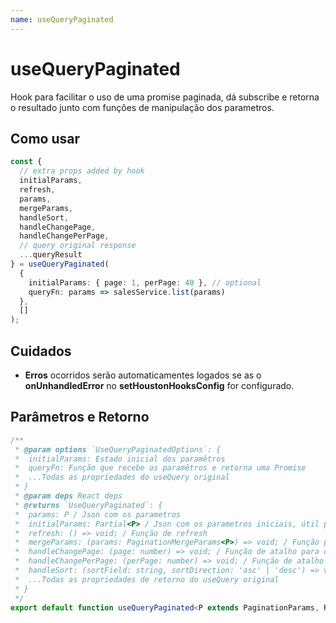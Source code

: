 ```yaml
---
name: useQueryPaginated
---
```


# useQueryPaginated

Hook para facilitar o uso de uma promise paginada, dá subscribe e retorna
o resultado junto com funções de manipulação dos parametros.

## Como usar

```ts
const {
  // extra props added by hook
  initialParams,
  refresh,
  params,
  mergeParams,
  handleSort,
  handleChangePage,
  handleChangePerPage,
  // query original response
  ...queryResult
} = useQueryPaginated(
  {
    initialParams: { page: 1, perPage: 40 }, // optional
    queryFn: params => salesService.list(params)
  },
  []
);
```

## Cuidados

- **Erros** ocorridos serão automaticamentes logados se as o **onUnhandledError** no
  **setHoustonHooksConfig** for configurado.

## Parâmetros e Retorno

```ts
/**
 * @param options `UseQueryPaginatedOptions`: {
 *  initialParams: Estado inicial dos paramêtros
 *  queryFn: Função que recebe os paramêtros e retorna uma Promise
 *  ...Todas as propriedades do useQuery original
 * }
 * @param deps React deps
 * @returns `UseQueryPaginated`: {
 *  params: P / Json com os parametros
 *  initialParams: Partial<P> / Json com os parametros iniciais, útil para um reset de filtros
 *  refresh: () => void; / Função de refresh
 *  mergeParams: (params: PaginationMergeParams<P>) => void; / Função para atualizar os paramentros pode ser o valor em sí o uma função que recebe o valor atual
 *  handleChangePage: (page: number) => void; / Função de atalho para o mergeParams({ page: 1})
 *  handleChangePerPage: (perPage: number) => void; / Função de atalho para o mergeParams({ perPge: 1})
 *  handleSort: (sortField: string, sortDirection: 'asc' | 'desc') => void; / Função de atalho para o mergeParams({ sortField, sortDirection })
 *  ...Todas as propriedades de retorno do useQuery original
 * }
 */
export default function useQueryPaginated<P extends PaginationParams, R>(options: UseQueryOptions<P, R>, , deps: React.DependencyList): UsePaginatedPromise<P, R>
```
